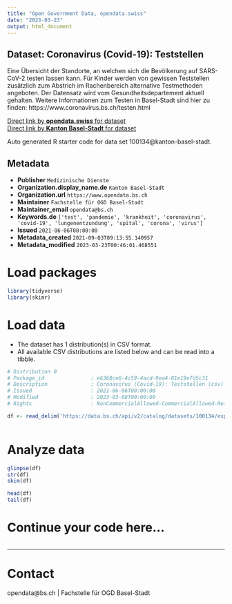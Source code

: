 ```yaml
---
title: "Open Government Data, opendata.swiss"
date: "2023-03-23"
output: html_document
---
```


## Dataset: Coronavirus (Covid-19): Teststellen

Eine Übersicht der Standorte, an welchen sich die Bevölkerung auf SARS-CoV-2 testen lassen kann. Für Kinder werden von gewissen Teststellen zusätzlich zum Abstrich im Rachenbereich alternative Testmethoden angeboten. Der Datensatz wird vom Gesundheitsdepartement aktuell gehalten. Weitere Informationen zum Testen in Basel-Stadt sind hier zu finden: https://www.coronavirus.bs.ch/testen.html 

[Direct link by **opendata.swiss** for dataset](https://opendata.swiss/de/dataset/coronavirus-covid-19-teststellen)<br>
[Direct link by **Kanton Basel-Stadt** for dataset](https://data.bs.ch/explore/dataset/100134/)

Auto generated R starter code for data set 100134@kanton-basel-stadt.

## Metadata

- **Publisher** `Medizinische Dienste`
- **Organization.display_name.de** `Kanton Basel-Stadt`
- **Organization.url** `https://www.opendata.bs.ch`
- **Maintainer** `Fachstelle für OGD Basel-Stadt`
- **Maintainer_email** `opendata@bs.ch`
- **Keywords.de** `['test', 'pandemie', 'krankheit', 'coronavirus', 'covid-19', 'lungenentzundung', 'spital', 'corona', 'virus']`
- **Issued** `2021-06-06T00:00:00`
- **Metadata_created** `2021-09-03T09:13:55.140957`
- **Metadata_modified** `2023-03-23T00:46:01.468551`


# Load packages

```r

library(tidyverse)
library(skimr)

```

# Load data

-   The dataset has 1 distribution(s) in CSV format.
-   All available CSV distributions are listed below and can be read into a tibble.

```r

# Distribution 0
# Package_id               : e6368ce6-4c59-4acd-9ea4-81e19e7d5c31
# Description              : Coronavirus (Covid-19): Teststellen (csv)
# Issued                   : 2021-06-06T00:00:00
# Modified                 : 2023-03-08T00:00:00
# Rights                   : NonCommercialAllowed-CommercialAllowed-ReferenceRequired

df <- read_delim('https://data.bs.ch/api/v2/catalog/datasets/100134/exports/csv')



```

# Analyze data

```r

glimpse(df)
str(df)
skim(df)

head(df)
tail(df)

```

# Continue your code here...

```r

```

------------------------------------------------------------------------

# Contact

opendata@bs.ch | Fachstelle für OGD Basel-Stadt
